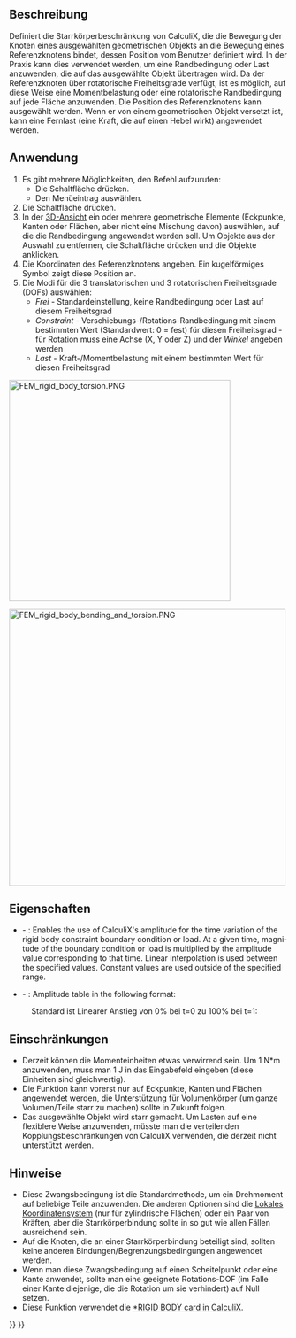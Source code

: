 <languages/>

{{Docnav/de
|[[FEM_ConstraintFixed/de|RandbedingungFestsetzen]]
|[[FEM_ConstraintDisplacement/de|RandbedingungVerschiebung]]
|[[FEM_Workbench/de|FEM]]
|IconL=FEM_ConstraintFixed.svg
|IconR=FEM_ConstraintDisplacement.svg
|IconC=Workbench_FEM.svg
}}

{{GuiCommandContainer|
{{GuiCommand/de
|Name=FEM ConstraintRigidBody
|Name/de=FEM RandbedingungStarrerKörper
|MenuLocation=Modell → Mechanische Randbedingungen und Belastungen → Randbedingung starrer Körper
|Workbenches=[[FEM_Workbench/de|FEM]]
|Version=1.0
|SeeAlso=[[FEM_ConstraintDisplacement/de|FEM RandbedingungVerschiebung]]
}}
{{GuiCommandFemInfo/de
|Solvers=CalculiX
}}
}}

<span id="Description"></span>
==Beschreibung==


Definiert die Starrkörperbeschränkung von CalculiX, die die Bewegung der Knoten eines ausgewählten geometrischen Objekts an die Bewegung eines Referenzknotens bindet, dessen Position vom Benutzer definiert wird. In der Praxis kann dies verwendet werden, um eine Randbedingung oder Last anzuwenden, die auf das ausgewählte Objekt übertragen wird. Da der Referenzknoten über rotatorische Freiheitsgrade verfügt, ist es möglich, auf diese Weise eine Momentbelastung oder eine rotatorische Randbedingung auf jede Fläche anzuwenden. Die Position des Referenzknotens kann ausgewählt werden. Wenn er von einem geometrischen Objekt versetzt ist, kann eine Fernlast (eine Kraft, die auf einen Hebel wirkt) angewendet werden.

<span id="Usage"></span>
==Anwendung==


# Es gibt mehrere Möglichkeiten, den Befehl aufzurufen:
#* Die Schaltfläche {{Button|[[Image:FEM_ConstraintRigidBody.svg|16px]] [[FEM_ConstraintRigidBody/de|Randbedingung Starrer Körper]]}} drücken.
#* Den Menüeintrag {{MenuCommand|Modell → Mechanische Randbedingungen und Belastungen → [[Image:FEM_ConstraintRigidBody.svg|16px]] Randbedingung Starrer Körper}} auswählen.
# Die Schaltfläche {{Button|Hinzufügen}} drücken.
# In der [[3D_view/de|3D-Ansicht]] ein oder mehrere geometrische Elemente (Eckpunkte, Kanten oder Flächen, aber nicht eine Mischung davon) auswählen, auf die die Randbedingung angewendet werden soll. Um Objekte aus der Auswahl zu entfernen, die Schaltfläche {{Button|Entfernen}} drücken und die Objekte anklicken.
# Die Koordinaten des Referenzknotens angeben. Ein kugelförmiges Symbol zeigt diese Position an.
# Die Modi für die 3 translatorischen und 3 rotatorischen Freiheitsgrade (DOFs) auswählen:
#* ''Frei'' - Standardeinstellung, keine Randbedingung oder Last auf diesem Freiheitsgrad
#* ''Constraint'' - Verschiebungs-/Rotations-Randbedingung mit einem bestimmten Wert (Standardwert: 0 = fest) für diesen Freiheitsgrad - für Rotation muss eine Achse (X, Y oder Z) und der ''Winkel'' angeben werden
#* ''Last'' - Kraft-/Momentbelastung mit einem bestimmten Wert für diesen Freiheitsgrad

[[Image:FEM_rigid_body_torsion.PNG|400px]]
{{Caption|Einseitig eingespannter Balken (Kragbalken) unter Torsionsbelastung. Grüne Stifte zeigen die Fläche an, auf die die Randbedingung Starrer Körper angewendet wird; die große grüne Kugel ist ein Referenzknoten. Das Moment ist um die richtige Achse festgelegt.}}

[[Image:FEM_rigid_body_bending_and_torsion.PNG|500px]]
{{Caption|Kragbalken unter kombinierter Belastung (Biegung und Torsion) über eine sogenannte entfernt eingeleitete Kraft. Im Referenzknoten, der versetzt zum Balken liegt, wird eine nach unten gerichtete Kraft eingeleitet.}}

<span id="Properties"></span>
==Eigenschaften==

<div lang="en" dir="ltr" class="mw-content-ltr">
* {{PropertyData|Enable Amplitude}} - {{Version|1.1}}: Enables the use of CalculiX's amplitude for the time variation of the rigid body constraint boundary condition or load. At a given time, magnitude of the boundary condition or load is multiplied by the amplitude value corresponding to that time. Linear interpolation is used between the specified values. Constant values are used outside of the specified range.
* {{PropertyData|Amplitude Values}} - {{Version|1.1}}: Amplitude table in the following format:
</div>

: {{Code|lang=text|code=
time_1, amplitude_value_1
...
}}

: Standard ist Linearer Anstieg von 0% bei t=0 zu 100% bei t=1:

: {{Code|lang=text|code=
0, 0
1, 1
}}

<span id="Limitations"></span>
==Einschränkungen==


<div class="mw-translate-fuzzy">
* Derzeit können die Momenteinheiten etwas verwirrend sein. Um 1 N*m anzuwenden, muss man 1 J in das Eingabefeld eingeben (diese Einheiten sind gleichwertig).
* Die Funktion kann vorerst nur auf Eckpunkte, Kanten und Flächen angewendet werden, die Unterstützung für Volumenkörper (um ganze Volumen/Teile starr zu machen) sollte in Zukunft folgen.
* Das ausgewählte Objekt wird starr gemacht. Um Lasten auf eine flexiblere Weise anzuwenden, müsste man die verteilenden Kopplungsbeschränkungen von CalculiX verwenden, die derzeit nicht unterstützt werden.
</div>

<span id="Notes"></span>
==Hinweise== 

* Diese Zwangsbedingung ist die Standardmethode, um ein Drehmoment auf beliebige Teile anzuwenden. Die anderen Optionen sind die [[FEM_ConstraintTransform/de|Lokales Koordinatensystem]] (nur für zylindrische Flächen) oder ein Paar von Kräften, aber die Starrkörperbindung sollte in so gut wie allen Fällen ausreichend sein.
* Auf die Knoten, die an einer Starrkörperbindung beteiligt sind, sollten keine anderen Bindungen/Begrenzungsbedingungen angewendet werden.
* Wenn man diese Zwangsbedingung auf einen Scheitelpunkt oder eine Kante anwendet, sollte man eine geeignete Rotations-DOF (im Falle einer Kante diejenige, die die Rotation um sie verhindert) auf Null setzen.
* Diese Funktion verwendet die [https://web.mit.edu/calculix_v2.7/CalculiX/ccx_2.7/doc/ccx/node236.html *RIGID BODY card in CalculiX].



{{Docnav/de
|[[FEM_ConstraintFixed/de|RandbedingungFestsetzen]]
|[[FEM_ConstraintDisplacement/de|RandbedingungVerschiebung]]
|[[FEM_Workbench/de|FEM]]
|IconL=FEM_ConstraintFixed.svg
|IconR=FEM_ConstraintDisplacement.svg
|IconC=Workbench_FEM.svg
}}

{{FEM Tools navi{{#translation:}}}}
{{Userdocnavi{{#translation:}}}}